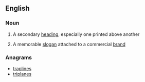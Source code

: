 ==English==

===Noun===
{{wikipedia}}
{{en-noun}}

# A secondary [[heading]], especially one printed above another
# {{lb|en|British}} A memorable [[slogan]] attached to a commercial [[brand]]

===Anagrams===
* [[traplines#English|traplines]]
* [[triplanes#English|triplanes]]